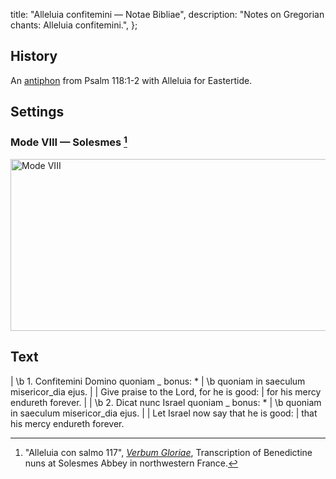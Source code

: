  title: "Alleluia confitemini — Notae Bibliae",
  description: "Notes on Gregorian chants: Alleluia confitemini.",
};

<Initial text="Alleluia confitemini" />

## History

An [antiphon](/glossary/liturgical-terms#antiphon) from Psalm 118:1-2 with Alleluia for Eastertide.


## Settings

### Mode VIII — Solesmes [^1]

<Image
  src="/chants/alleluia-confitemini.svg"
  alt="Mode VIII"
  width="600"
  height="275"
/>

## Text

<Poetry>
|  \b 1. Confitemini Domino quoniam _ bonus: *
|  \b quoniam in saeculum misericor_dia ejus.
|
|  Give praise to the Lord, for he is good:
|  for his mercy endureth forever.
|
|  \b 2. Dicat nunc Israel quoniam _ bonus: *
|  \b quoniam in saeculum misericor_dia ejus.
|
|  Let Israel now say that he is good:
|  that his mercy endureth forever.
</Poetry>

[^1]: "Alleluia con salmo 117", [*Verbum Gloriae*](https://hymnology.hymnsam.co.uk/t/te-decet-lau), Transcription of Benedictine nuns at Solesmes Abbey in northwestern France.
